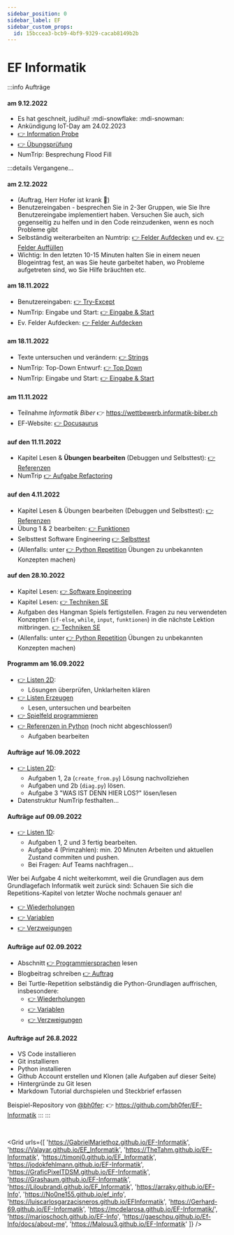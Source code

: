 ```yaml
---
sidebar_position: 0
sidebar_label: EF
sidebar_custom_props:
  id: 15bccea3-bcb9-4bf9-9329-cacab8149b2b
---
```



# EF Informatik

:::info Aufträge

#### am 9.12.2022
- Es hat geschneit, judihui! :mdi-snowflake: :mdi-snowman:
- Ankündigung IoT-Day am 24.02.2023
- [👉 Information Probe](/24ef/Programmieren/Python/lernziele)
- [👉 Übungsprüfung](/24ef/Programmieren/Python/uebungsprobe)
- NumTrip: Besprechung Flood Fill


:::details Vergangene...

#### am 2.12.2022
- (Auftrag, Herr Hofer ist krank 🤒)
- Benutzereingaben - besprechen Sie in 2-3er Gruppen, wie Sie Ihre Benutzereingabe implementiert haben. Versuchen Sie auch, sich gegenseitig zu helfen und in den Code reinzudenken, wenn es noch Probleme gibt
- Selbständig weiterarbeiten an Numtrip: [👉 Felder Aufdecken](/24ef/Programmieren/NumTrip/felder-aufdecken) und ev. [👉 Felder Auffüllen](/24ef/Programmieren/NumTrip/felder-auffuellen)
- Wichtig: In den letzten 10-15 Minuten halten Sie in einem neuen Blogeintrag fest, an was Sie heute garbeitet haben, wo Probleme aufgetreten sind, wo Sie Hilfe bräuchten etc.

#### am 18.11.2022
- Benutzereingaben: [👉 Try-Except](/24ef/Programmieren/Python/try-except)
- NumTrip: Eingabe und Start: [👉 Eingabe & Start](/24ef/Programmieren/NumTrip/user-input) 
- Ev. Felder Aufdecken: [👉 Felder Aufdecken](/24ef/Programmieren/NumTrip/felder-aufdecken) 

 
#### am 18.11.2022

- Texte untersuchen und verändern: [👉 Strings](/24ef/Programmieren/Python/strings)
- NumTrip: Top-Down Entwurf: [👉 Top Down](/24ef/Programmieren/NumTrip/topdown-entwurf) 
- NumTrip: Eingabe und Start: [👉 Eingabe & Start](/24ef/Programmieren/NumTrip/user-input) 

#### am 11.11.2022

- Teilnahme *Informatik Biber* 👉 https://wettbewerb.informatik-biber.ch 
- EF-Website: [👉 Docusaurus](/24ef/Programmieren/Infrastruktur/Docusaurus)
#### auf den 11.11.2022

- Kapitel Lesen & **Übungen bearbeiten** (Debuggen und Selbsttest): [👉 Referenzen](/24ef/Programmieren/Python/referenzen)
- NumTrip [👉 Aufgabe Refactoring](/24ef/Programmieren/NumTrip/spielfeld-programmieren#refactoring-funktionen-verwenden)

#### auf den 4.11.2022

- Kapitel Lesen & Übungen bearbeiten (Debuggen und Selbsttest): [👉 Referenzen](/24ef/Programmieren/Python/referenzen)
- Übung 1 & 2 bearbeiten: [👉 Funktionen](/24ef/Programmieren/Python/functions)
- Selbsttest Software Engineering [👉 Selbsttest](/24ef/Programmieren/Software-Engineering/Techniken#software-engineering)
- (Allenfalls: unter [👉 Python Repetition](/24ef/Programmieren/Turtle-Repetition) Übungen zu unbekannten Konzepten machen)

#### auf den 28.10.2022

- Kapitel Lesen: [👉 Software Engineering](/24ef/Programmieren/Software-Engineering)
- Kapitel Lesen: [👉 Techniken SE](01-Programmieren/05-Software-Engineering/01-Techniken.md)
- Aufgaben des Hangman Spiels fertigstellen. Fragen zu neu verwendeten Konzepten (`if-else`, `while`, `input`, `funktionen`) in die nächste Lektion mitbringen. [👉 Techniken SE](01-Programmieren/05-Software-Engineering/02-Hangman.md)
- (Allenfalls: unter [👉 Python Repetition](/24ef/Programmieren/Turtle-Repetition) Übungen zu unbekannten Konzepten machen)

#### Programm am 16.09.2022

- [👉 Listen 2D](01-Programmieren/04-Python/02-Listen-2D.md):
  - Lösungen überprüfen, Unklarheiten klären
- [👉 Listen Erzeugen](01-Programmieren/04-Python/03-Listcomprehension.md)
  - Lesen, untersuchen und bearbeiten
- [👉 Spielfeld programmieren](/24ef/Programmieren/NumTrip/spielfeld-programmieren)
- [👉 Referenzen in Python](/24ef/Programmieren/Python/referenzen) (noch nicht abgeschlossen!)
  - Aufgaben bearbeiten

#### Aufträge auf 16.09.2022

- [👉 Listen 2D](01-Programmieren/04-Python/02-Listen-2D.md):
  - Aufgaben 1, 2a (`create_from.py`) Lösung nachvollziehen
  - Aufgaben und 2b (`diag.py`) lösen.
  - Aufgabe 3 "WAS IST DENN HIER LOS?" lösen/lesen
- Datenstruktur NumTrip festhalten...
#### Aufträge auf 09.09.2022

- [👉 Listen 1D](01-Programmieren/04-Python/01-Listen-1D.md):
  - Aufgaben 1, 2 und 3 fertig bearbeiten.
  - Aufgabe 4 (Primzahlen): min. 20 Minuten Arbeiten und aktuellen Zustand commiten und pushen.
  - Bei Fragen: Auf Teams nachfragen...

Wer bei Aufgabe 4 nicht weiterkommt, weil die Grundlagen aus dem Grundlagefach Informatik weit zurück sind: Schauen Sie sich die Repetitions-Kapitel von letzter Woche nochmals genauer an!
- [👉 Wiederholungen](01-Programmieren/03-Turtle-Repetition/003-repeat.md)
- [👉 Variablen](01-Programmieren/03-Turtle-Repetition/007-variablen.md)
- [👉 Verzweigungen](01-Programmieren/03-Turtle-Repetition/008-verzweigung.md)

#### Aufträge auf 02.09.2022

- Abschnitt [👉 Programmiersprachen](01-Programmieren/01-Programmiersprachen/index.md) lesen
- Blogbeitrag schreiben [👉 Auftrag](01-Programmieren/03-Turtle-Repetition/index.md)
- Bei Turtle-Repetition selbständig die Python-Grundlagen auffrischen, insbesondere:
  - [👉 Wiederholungen](01-Programmieren/03-Turtle-Repetition/003-repeat.md)
  - [👉 Variablen](01-Programmieren/03-Turtle-Repetition/007-variablen.md)
  - [👉 Verzweigungen](01-Programmieren/03-Turtle-Repetition/008-verzweigung.md)

#### Aufträge auf 26.8.2022

- VS Code installieren
- Git installieren
- Python installieren
- Github Account erstellen und Klonen (alle Aufgaben auf dieser Seite)
- Hintergründe zu Git lesen
- Markdown Tutorial durchspielen und Steckbrief erfassen

Beispiel-Repository von [@bh0fer](https://github.com/bh0fer): 👉 https://github.com/bh0fer/EF-Informatik
:::
:::


<Table
  header={["Datum", "Thema", "Inhalt"]}
  compact
  selectable
  rows={hs2022}
  order={SortTimeTableByDate()}
/>

<br />

<Solution webKey="0ba77b9b-e0c6-4b78-9a59-fa030b216c1b" title="Websites" open>

<Grid urls={[
  'https://GabrielMariethoz.github.io/EF-Informatik',
  'https://Valayar.github.io/EF_Informatik',
  'https://TheTahm.github.io/EF-Informatik',
  'https://timonj0.github.io/EF_Informatik',
  'https://jodokfehlmann.github.io/EF-Informatik',
  'https://GraficPixelTDSM.github.io/EF-Informatik',
  'https://Grashaum.github.io/EF-Informatik',
  'https://Liloubrandi.github.io/EF_Informatik',
  'https://arraky.github.io/EF-Info',
  'https://No0ne155.github.io/ef_info',
  'https://luiscarlosgarzacisneros.github.io/EFInformatik',
  'https://Gerhard-69.github.io/EF-Informatik',
  'https://mcdelarosa.github.io/EF-Informatik/',
  'https://marioschoch.github.io/EF-Info',
  'https://gaeschpu.github.io/Ef-Info/docs/about-me',
  'https://Malouu3.github.io/EF-Informatik'
]} />

</Solution>

